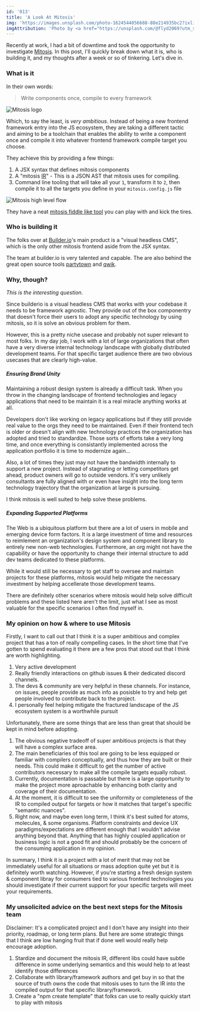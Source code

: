 ```yaml
---
id: '013'
title: 'A Look At Mitosis'
img: 'https://images.unsplash.com/photo-1624544056688-88e214935bc2?ixlib=rb-4.0.3&ixid=MnwxMjA3fDB8MHxwaG90by1wYWdlfHx8fGVufDB8fHx8&auto=format&fit=crop&q=80'
imgAttribution: 'Photo by <a href="https://unsplash.com/@flyd2069?utm_source=unsplash&utm_medium=referral&utm_content=creditCopyText">FLY:D</a> on <a href="https://unsplash.com/photos/NFtyWc2NSTA?utm_source=unsplash&utm_medium=referral&utm_content=creditCopyText">Unsplash</a>'
---
```


Recently at work, I had a bit of downtime and took the opportunity to investigate [Mitosis](https://github.com/builderio/mitosis). In this post, I'll quickly break down what it is, who is building it, and my thoughts after a week or so of tinkering. Let's dive in.

### What is it

In their own words:

> Write components once, compile to every framework

![Mitosis logo](/assets/img/mitosis.png)

Which, to say the least, is _very ambitious_. Instead of being a new frontend framework entry into the JS ecosystem, they are taking a different tactic and aiming to be a toolchain that enables the ability to write a component once and compile it into whatever frontend framework compile target you choose.

They achieve this by providing a few things:

1. A JSX syntax that defines mitosis components
2. A "mitosis [IR](https://en.wikipedia.org/wiki/Intermediate_representation 'Intermediate representation')" - This is a JSON AST that mitosis uses for compiling.
3. Command line tooling that will take all your `1`, transform it to `2`, then compile it to all the targets you define in your `mitosis.config.js` file

![Mitosis high level flow](/assets/img/mitosis-flow.png)

They have a neat [mitosis fiddle like tool](https://mitosis.builder.io/) you can play with and kick the tires.

### Who is building it

The folks over at [Builder.io](https://www.builder.io/)'s main product is a "visual headless CMS", which is the only other mitosis frontend aside from the JSX syntax.

The team at builder.io is very talented and capable. The are also behind the great open source tools [partytown](https://github.com/BuilderIO/partytown) and [qwik](https://github.com/BuilderIO/qwik).

### Why, though?

_This is the interesting question_.

Since builderio is a visual headless CMS that works with your codebase it needs to be framework agnostic. They provide out of the box componentry that doesn't force their users to adopt any specific technology by using mitosis, so it is solve an obvious problem for them.

However, this is a pretty niche usecase and probably not super relevant to most folks. In my day job, I work with a lot of large organizations that often have a very diverse internal technology landscape with globally distributed development teams. For that specific target audience there are two obvious usecases that are clearly high-value.

##### Ensuring Brand Unity

Maintaining a robust design system is already a difficult task. When you throw in the changing landscape of frontend technologies and legacy applications that need to be maintain it is a real miracle anything works at all.

Developers don't like working on legacy applications but if they still provide real value to the orgs they need to be maintained. Even if their frontend tech is older or doesn't align with new technology practices the organization has adopted and tried to standardize. Those sorts of efforts take a very long time, and once everything is consistantly implemented across the application portfolio it is time to modernize again...

Also, a lot of times they just may not have the bandwidth internally to support a new project. Instead of stagnating or letting competitors get ahead, product owners will go to outside vendors. It's very unlikely consultants are fully aligned with or even have insight into the long term technology trajectory that the organization at large is pursuing.

I think mitosis is well suited to help solve these problems.

##### Expanding Supported Platforms

The Web is a ubiquitous platform but there are a lot of users in mobile and emerging device form factors. It is a large investment of time and resources to reimlement an organization's design system and component library to entirely new non-web technologies. Furthermore, an org might not have the capability or have the opportunity to change their internal structure to add dev teams dedicated to these platforms.

While it would still be necessary to get staff to oversee and maintain projects for these platforms, mitosis would help mitigate the necessary investment by helping accellerate those development teams.

There are definitely other scenarios where mitosis would help solve difficult problems and these listed here aren't the limit, just what I see as most valuable for the specific scenarios I often find myself in.

### My opinion on how & where to use Mitosis

Firstly, I want to call out that I think it is a super ambitious and complex project that has a ton of really compelling cases. In the short time that I've gotten to spend evaluating it there are a few pros that stood out that I think are worth highlighting.

1. Very active development
2. Really friendly interactions on github issues & their dedicated discord channels.
3. The devs & community are very helpful in these channels. For instance, on issues, people provide as much info as posisble to try and help get people involved to contribute back to the project.
4. I personally feel helping mitigate the fractured landscape of the JS ecosystem system is a worthwhile pursuit

Unfortunately, there are some things that are less than great that should be kept in mind before adopting.

1. The obvious negative tradeoff of super ambitious projects is that they will have a complex surface area.
2. The main beneficiaries of this tool are going to be less equipped or familiar with compilers conceptually, and thus how they are built or their needs. This could make it difficult to get the number of active contributors necessary to make all the compile targets equally robust.
3. Currently, documentation is passable but there is a large opportunity to make the project more aproachable by enhancing both clarity and coverage of their documentation.
4. At the moment, it is difficult to see the uniformity or completeness of the IR to compiled output for targets or how it matches that target's specific "semantic nuances".
5. Right now, and maybe even long term, I think it's best suited for atoms, molecules, & some organisms. Platform constraints and device UX paradigms/expectations are different enough that I wouldn't advise anything beyond that. Anything that has highly coupled application or business logic is not a good fit and should probably be the concern of the consuming application in my opinion.

In summary, I think it is a project with a lot of merit that may not be immediately useful for all situations or mass adoption quite yet but it is definitely worth watching. However, if you're starting a fresh design system & component libray for consumers tied to various frontend technologies you should investigate if their current support for your specific targets will meet your requirements.

### My unsolicited advice on the best next steps for the Mitosis team

Disclaimer: It's a complicated project and I don't have any insight into their priority, roadmap, or long term plans. But here are some strategic things that I think are low hanging fruit that if done well would really help encourage adoption.

1. Stardize and document the mitosis IR, different libs could have subtle difference in some underlying semantics and this would help to at least identify those differences
2. Collaborate with library/framework authors and get buy in so that the source of truth owns the code that mitosis uses to turn the IR into the compiled output for that specific library/framework.
3. Create a "npm create template" that folks can use to really quickly start to play with mitosis
